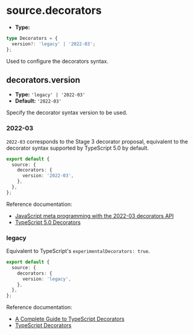 # source.decorators

- **Type:**

```ts
type Decorators = {
  version?: 'legacy' | '2022-03';
};
```

Used to configure the decorators syntax.

## decorators.version

- **Type:** `'legacy' | '2022-03'`
- **Default:** `'2022-03'`

Specify the decorator syntax version to be used.

### 2022-03

`2022-03` corresponds to the Stage 3 decorator proposal, equivalent to the decorator syntax supported by TypeScript 5.0 by default.

```ts title="rsbuild.config.ts"
export default {
  source: {
    decorators: {
      version: '2022-03',
    },
  },
};
```

Reference documentation:

- [JavaScript meta programming with the 2022-03 decorators API](https://2ality.com/2022/10/javascript-decorators.html)
- [TypeScript 5.0 Decorators](https://www.typescriptlang.org/docs/handbook/release-notes/typescript-5-0.html#decorators)

### legacy

Equivalent to TypeScript's `experimentalDecorators: true`.

```ts title="rsbuild.config.ts"
export default {
  source: {
    decorators: {
      version: 'legacy',
    },
  },
};
```

Reference documentation:

- [A Complete Guide to TypeScript Decorators](https://mirone.me/a-complete-guide-to-typescript-decorator/)
- [TypeScript Decorators](https://www.typescriptlang.org/docs/handbook/decorators.html)
